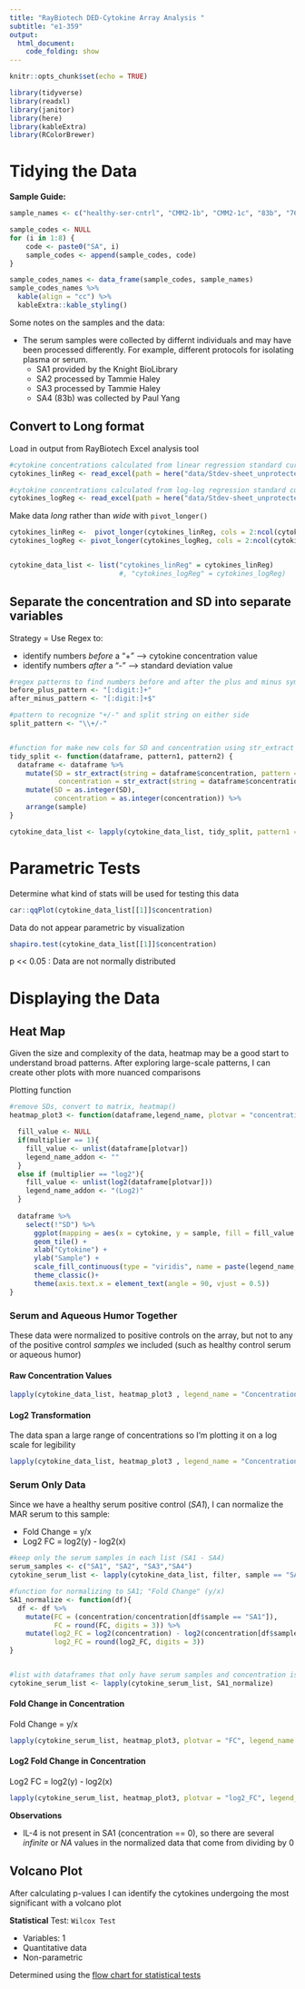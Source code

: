 ```yaml
---
title: "RayBiotech DED-Cytokine Array Analysis "
subtitle: "e1-359"
output: 
  html_document:
    code_folding: show
---
```


```r
knitr::opts_chunk$set(echo = TRUE)
```


```r
library(tidyverse)
library(readxl)
library(janitor)
library(here)
library(kableExtra)
library(RColorBrewer)
```



# Tidying the Data

**Sample Guide:**
```r
sample_names <- c("healthy-ser-cntrl", "CMM2-1b", "CMM2-1c", "83b", "76-OD", "81-OS", "83a", "73a-OD")

sample_codes <- NULL
for (i in 1:8) {
    code <- paste0("SA", i)
    sample_codes <- append(sample_codes, code)
}

sample_codes_names <- data_frame(sample_codes, sample_names)
sample_codes_names %>% 
  kable(align = "cc") %>% 
  kableExtra::kable_styling()
```

Some notes on the samples and the data:

  - The serum samples were collected by differnt individuals and may have been processed differently. For example, different protocols for isolating plasma or serum.
    - SA1 provided by the Knight BioLibrary
    - SA2 processed by Tammie Haley
    - SA3 processed by Tammie Haley
    - SA4 (83b) was collected by Paul Yang

## Convert to Long format

Load in output from RayBiotech Excel analysis tool
```r
#cytokine concentrations calculated from linear regression standard curves
cytokines_linReg <- read_excel(path = here("data/Stdev-sheet_unprotected.xlsx"), sheet = "Stdev_linear-reg")

#cytokine concentrations calculated from log-log regression standard curves
cytokines_logReg <- read_excel(path = here("data/Stdev-sheet_unprotected.xlsx"), sheet = "Stdev_log-reg")
```


Make data *long* rather than *wide* with `pivot_longer()`
```r
cytokines_linReg <-  pivot_longer(cytokines_linReg, cols = 2:ncol(cytokines_linReg), names_to = "sample", values_to = "concentration")
cytokines_logReg <- pivot_longer(cytokines_logReg, cols = 2:ncol(cytokines_logReg), names_to = "sample", values_to = "concentration")


cytokine_data_list <- list("cytokines_linReg" = cytokines_linReg)
                           #, "cytokines_logReg" = cytokines_logReg)
```


## Separate the concentration and SD into separate variables

Strategy = Use Regex to:

 - identify numbers *before* a "+" --> cytokine concentration value
 - identify numbers *after* a "-" --> standard deviation value
 
```r
#regex patterns to find numbers before and after the plus and minus symbols in the dataframe
before_plus_pattern <- "[:digit:]+"
after_minus_pattern <- "[:digit:]+$"

#pattern to recognize "+/-" and split string on either side
split_pattern <- "\\+/-"


#function for make new cols for SD and concentration using str_extract
tidy_split <- function(dataframe, pattern1, pattern2) {
  dataframe <- dataframe %>% 
    mutate(SD = str_extract(string = dataframe$concentration, pattern = pattern1),
            concentration = str_extract(string = dataframe$concentration, pattern = pattern2)) %>%
    mutate(SD = as.integer(SD),
           concentration = as.integer(concentration)) %>% 
    arrange(sample)
}

cytokine_data_list <- lapply(cytokine_data_list, tidy_split, pattern1 = after_minus_pattern, pattern2 = before_plus_pattern)

```
# Parametric Tests

Determine what kind of stats will be used for testing this data

```r
car::qqPlot(cytokine_data_list[[1]]$concentration)
```
Data do not appear parametric by visualization

```r
shapiro.test(cytokine_data_list[[1]]$concentration)
```

p << 0.05 : Data are not normally distributed

# Displaying the Data


## Heat Map {.tabset}
Given the size and complexity of the data, heatmap may be a good start to understand broad patterns. After exploring large-scale patterns, I can create other plots with more nuanced comparisons


Plotting function
```r
#remove SDs, convert to matrix, heatmap()
heatmap_plot3 <- function(dataframe,legend_name, plotvar = "concentration", multiplier = 1, ...) { 

  fill_value <- NULL
  if(multiplier == 1){
    fill_value <- unlist(dataframe[plotvar])
    legend_name_addon <- ""
  }
  else if (multiplier == "log2"){
    fill_value <- unlist(log2(dataframe[plotvar]))
    legend_name_addon <- "(Log2)"
  }
 
  dataframe %>%
    select(!"SD") %>%
      ggplot(mapping = aes(x = cytokine, y = sample, fill = fill_value ))+
      geom_tile() +
      xlab("Cytokine") +
      ylab("Sample") +
      scale_fill_continuous(type = "viridis", name = paste(legend_name, " ", legend_name_addon))+
      theme_classic()+
      theme(axis.text.x = element_text(angle = 90, vjust = 0.5))
}

```

### Serum and Aqueous Humor Together {.tabset}

These data were normalized to positive controls on the array, but not to any of the positive control *samples* we included (such as healthy control serum or aqueous humor)

#### Raw Concentration Values

```r
lapply(cytokine_data_list, heatmap_plot3 , legend_name = "Concentration", multiplier = "1")
```


#### Log2 Transformation

The data span a large range of concentrations so I'm plotting it on a log scale for legibility
```r
lapply(cytokine_data_list, heatmap_plot3 , legend_name = "Concentration", multiplier = "log2")
```


### Serum Only Data {.tabset}

Since we have a healthy serum positive control (*SA1*), I can normalize the MAR serum to this sample:

  - Fold Change = y/x
  - Log2 FC = log2(y) - log2(x)

```r
#keep only the serum samples in each list (SA1 - SA4)
serum_samples <- c("SA1", "SA2", "SA3","SA4")
cytokine_serum_list <- lapply(cytokine_data_list, filter, sample == "SA2" | sample == "SA1" | sample == "SA3" | sample == "SA4")

#function for normalizing to SA1; "Fold Change" (y/x)
SA1_normalize <- function(df){
  df <- df %>% 
    mutate(FC = (concentration/concentration[df$sample == "SA1"]),
           FC = round(FC, digits = 3)) %>% 
    mutate(log2_FC = log2(concentration) - log2(concentration[df$sample == "SA1"]),
           log2_FC = round(log2_FC, digits = 3))
}


#list with dataframes that only have serum samples and concentration is normalized to SA1
cytokine_serum_list <- lapply(cytokine_serum_list, SA1_normalize)

```



#### Fold Change in Concentration

Fold Change = y/x
```r
lapply(cytokine_serum_list, heatmap_plot3, plotvar = "FC", legend_name = "Fold Change", multiplier = 1)
```

#### Log2 Fold Change in Concentration

Log2 FC = log2(y) - log2(x)
```r
lapply(cytokine_serum_list, heatmap_plot3, plotvar = "log2_FC", legend_name = "Fold Change", multiplier = 1)
```

**Observations**

  - IL-4 is not present in SA1 (concentration == 0), so there are several *infinite* or *NA* values in the normalized data that come from dividing by 0


## Volcano Plot

After calculating p-values I can identify the cytokines undergoing the most significant with a volcano plot

**Statistical** Test: `Wilcox Test`

  - Variables: 1
  - Quantitative data
  - Non-parametric
  
Determined using the [flow chart for statistical tests](https://statsandr.com/blog/files/overview-statistical-tests-statsandr.pdf)
